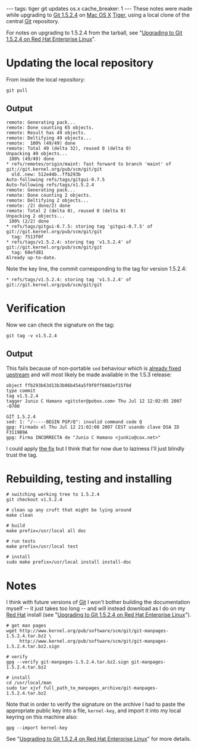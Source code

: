 ---
tags: tiger git updates os.x
cache_breaker: 1
---
These notes were made while upgrading to [[Git 1.5.2.4]] on [[Mac OS X]] [[Tiger]], using a local clone of the central [[Git]] repository.

For notes on upgrading to 1.5.2.4 from the tarball, see "[[Upgrading to Git 1.5.2.4 on Red Hat Enterprise Linux]]".

= Updating the local repository =

From inside the local repository:

<pre>git pull</pre>

== Output ==

<pre>remote: Generating pack...
remote: Done counting 65 objects.
remote: Result has 49 objects.
remote: Deltifying 49 objects...
remote:  100% (49/49) done
remote: Total 49 (delta 32), reused 0 (delta 0)
Unpacking 49 objects...
 100% (49/49) done
* refs/remotes/origin/maint: fast forward to branch 'maint' of git://git.kernel.org/pub/scm/git/git
  old..new: 512e44b..ffb293b
Auto-following refs/tags/gitgui-0.7.5
Auto-following refs/tags/v1.5.2.4
remote: Generating pack...
remote: Done counting 2 objects.
remote: Deltifying 2 objects...
remote: /2) done/2) done
remote: Total 2 (delta 0), reused 0 (delta 0)
Unpacking 2 objects...
 100% (2/2) done
* refs/tags/gitgui-0.7.5: storing tag 'gitgui-0.7.5' of git://git.kernel.org/pub/scm/git/git
  tag: 7513f0f
* refs/tags/v1.5.2.4: storing tag 'v1.5.2.4' of git://git.kernel.org/pub/scm/git/git
  tag: 60efd81
Already up-to-date.</pre>

Note the key line, the commit corresponding to the tag for version 1.5.2.4:

<pre>* refs/tags/v1.5.2.4: storing tag 'v1.5.2.4' of git://git.kernel.org/pub/scm/git/git</pre>

= Verification =

Now we can check the signature on the tag:

<pre>git tag -v v1.5.2.4</pre>

== Output ==

This fails because of non-portable <tt>sed</tt> behaviour which is [http://repo.or.cz/w/git.git?a=commitdiff;h=bfc04bb9b847912ee41a21fc23110962851878b2 already fixed upstream] and will most likely be made available in the 1.5.3 release:

<pre>object ffb293b63d13b3b06b454a5f9f0ff6802ef15f0d
type commit
tag v1.5.2.4
tagger Junio C Hamano <gitster@pobox.com> Thu Jul 12 12:02:05 2007 -0700

GIT 1.5.2.4
sed: 1: "/-----BEGIN PGP/Q": invalid command code Q
gpg: Firmado el Thu Jul 12 21:02:08 2007 CEST usando clave DSA ID F3119B9A
gpg: Firma INCORRECTA de "Junio C Hamano <junkio@cox.net>"</pre>

I could apply [http://repo.or.cz/w/git.git?a=commitdiff;h=bfc04bb9b847912ee41a21fc23110962851878b2 the fix] but I think that for now due to laziness I'll just blindly trust the tag.

= Rebuilding, testing and installing =

<pre># switching working tree to 1.5.2.4
git checkout v1.5.2.4

# clean up any cruft that might be lying around
make clean

# build
make prefix=/usr/local all doc

# run tests
make prefix=/usr/local test

# install
sudo make prefix=/usr/local install install-doc</pre>

= Notes =

I think with future versions of [[Git]] I won't bother building the documentation myself -- it just takes too long -- and will instead download as I do on my [[Red Hat]] install (see "[[Upgrading to Git 1.5.2.4 on Red Hat Enterprise Linux]]").

<pre># get man pages
wget http://www.kernel.org/pub/software/scm/git/git-manpages-1.5.2.4.tar.bz2 \
     http://www.kernel.org/pub/software/scm/git/git-manpages-1.5.2.4.tar.bz2.sign

# verify
gpg --verify git-manpages-1.5.2.4.tar.bz2.sign git-manpages-1.5.2.4.tar.bz2

# install
cd /usr/local/man
sudo tar xjvf full_path_to_manpages_archive/git-manpages-1.5.2.4.tar.bz2</pre>

Note that in order to verify the signature on the archive I had to paste the appropriate public key into a file, <tt>kernel-key</tt>, and import it into my local keyring on this machine also:

<pre>gpg --import kernel-key</pre>

See "[[Upgrading to Git 1.5.2.4 on Red Hat Enterprise Linux]]" for more details.
